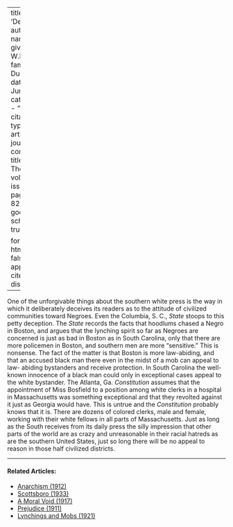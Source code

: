
---
title: 'Deception'
author:
  - name:
      given: W.E.B.
      family: Du Bois
date: Jun. 1916
categories: 
  - ""
citation: 
  type: article-journal
  container-title: The Crisis
  volume: 12
  issue: 2
  page: 81-82
google-scholar: true

format:
  html:
    toc: false
    appendix-cite-as: display
---



One of the unforgivable things about the southern white press is the
way in which it deliberately deceives its readers as to the attitude of civilized communities toward Negroes. Even
the Columbia, S. C., *State* stoops to this petty deception. The *State*
records the facts that hoodlums chased a Negro in Boston, and argues
that the lynching spirit so far as Negroes are concerned is just as bad
in Boston as in South Carolina, only that there are more policemen in
Boston, and southern men are more "sensitive." This is nonsense. The
fact of the matter is that Boston is more law-abiding, and that an
accused black man there even in the midst of a mob can appeal to law-
abiding bystanders and receive protection. In South Carolina the well-
known innocence of a black man could only in exceptional cases appeal to
the white bystander. The Atlanta, Ga. *Constitution* assumes that the
appointment of Miss Bosfield to a position among white clerks in a
hospital in Massachusetts was something exceptional ard that they revolted against it just as Georgia would have. This is untrue and the
*Constitution* probably knows that it is. There are dozens of colored
clerks, male and female, working with their white fellows in all parts
of Massachusetts. Just as long as the South receives from its daily
press the silly impression that other parts of the world are as crazy
and unreasonable in their racial hatreds as are the southern United
States, just so long there will be no appeal to reason in those half
civilized districts.

<!-- Similar articles start here -->

<hr>
#### Related Articles:

* [Anarchism (1912)](/Volumes/04/04/anarchism.html)
* [Scottsboro (1933)](/Volumes/40/05/scottsboro.html)
* [A Moral Void (1917)](/Volumes/14/01/moral_void.html)
* [Prejudice (1911)](/Volumes/02/01/prejudice.html)
* [Lynchings and Mobs (1921)](/Volumes/22/04/lynchings.html)

<!-- Similar articles end here -->